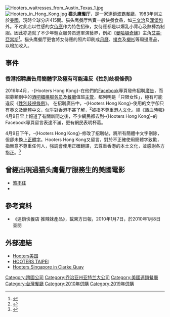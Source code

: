 {{NoteTA|G1=Country|G2=PP
|1=zh-cn:猫头鹰餐厅;zh-tw:Hooters;zh-hk:Hooters;zh-sg:Hooters;
|2=zh-hans:服务员; zh-hant: 侍應}}
{{Infobox company
|name             = 猫头鹰餐厅
|image    = 2009-02-22 Hooters in Morrisville.jpg
|image_caption=Hooters美國北卡羅萊納州分店
|type             = [[私人公司|私人公司]]
|foundation       = [[美國|美國]][[佛羅里達州|佛羅里達州]][[克利爾沃特_(佛羅里達州)|克利爾沃特]]<br />（1983年4月1日）<ref name="HHist">[https://web.archive.org/web/20071215120028/http://www.originalhooters.com/saga.cfm?pg=1983 Hooters History] at Internet Archive. Accessed March 6, 2013.</ref>
|founder = [[林恩·斯圖爾特|林恩·斯圖爾特]]
|location_city    = 
|location_country = 
|location         = 美國[[喬治亞州|喬治亞州]][[亞特蘭大|亞特蘭大]]
|locations        = 超過430間<ref name="about">{{cite web |url=http://www.hooters.com/Company/About.aspx |title=About Hooters |publisher=Hooters.com |accessdate=October 6, 2013 |deadurl=yes |archiveurl=https://web.archive.org/web/20130119034316/http://www.hooters.com/Company/About.aspx |archivedate=2013年1月19日 }}</ref>
|area_served      = 
|industry         = [[餐飲業|餐飲業]]
|products         = 漢堡飽、雞翼、海鮮、酒吧
|services         = 
|revenue          = 
|operating_income = 
|net_income       = 
|num_employees    = 
|parent           = Chanticleer Holdings, Inc.
|divisions        = 
|subsid           = 
|caption           = 
|homepage         = http://www.hooters.com/
|dissolved        = 
|footnotes        = 
}}
[[File:Hooters_waitresses_from_Austin_Texas_1.jpg|thumb]]
[[File:Hooters_in_Hong_Kong.jpg|thumb]]
'''猫头鹰餐厅'''，是一家連鎖[[波霸餐廳|波霸餐廳]]，1983年创立於[[美國|美國]]，現時全球分店415間。猫头鹰餐厅售賣一般快餐食品，如[[三文治|三文治]]及[[漢堡包|漢堡包]]外。不过此店以性感的女[[侍應|侍應]]作为特色招徠，女侍應都是以爆乳小背心及熱褲為制服。因此亦造就了不少年輕女服务员進軍演藝界，例如《[[曼哈頓奇緣|曼哈頓奇緣]]》主角[[艾美·亞當斯|艾美·亞當斯]]<ref>{{Cite web |url=http://tw.nextmedia.com/applenews/article/art_id/30422383/IssueID/20080405 |title=艾美亞當斯在波霸餐廳「Hooters」端盤子 |access-date=2011-08-15 |archive-url=https://web.archive.org/web/20100213062700/http://tw.nextmedia.com/applenews/article/art_id/30422383/IssueID/20080405 |archive-date=2010-02-13 |dead-url=yes }}</ref>。猫头鹰餐厅更會將女侍應的照片印刷成[[月曆|月曆]]、[[撲克|撲克]]及[[襯衫|襯衫]]等周邊產品，以增加收入。

==事件==
===香港招聘廣告用簡體字及極有可能違反《性別歧視條例》===
2016年4月，-{Hooters Hong Kong}-在他們的[[Facebook|Facebook]]專頁發佈招聘[[廣告|廣告]]，而招募類別中的[[酒吧|酒吧]][[櫃檯|櫃檯]][[服务员|服务员]]及[[餐馆|餐廳]]值班[[主管|主管]]，都列明是「只限女性」，極有可能違反《[[性別歧視條例|性別歧視條例]]》。 在招聘廣告中，-{Hooters Hong Kong}-使用的文字卻只有[[英文|英文]]及[[簡體中文|簡體中文]]，似乎對香港不甚了解，<ref>{{cite_news|url=http://www.passiontimes.hk/article/04-09-2016/29838|title=Hooters請人寫明「只限女性」 fb招聘廣告得英文及殘體字|work=《[[熱血時報|熱血時報]]》|date=2016-04-09|accessdate=2016-06-07|archive-date=2016-06-07|archive-url=https://web.archive.org/web/20160607192029/http://www.passiontimes.hk/article/04-09-2016/29838|dead-url=no}}</ref>被指不尊重[[香港文化|港人文化]]。經《[[熱血時報|熱血時報]]》4月9日早上報道了有關新聞之後，不少網民都去到-{Hooters Hong Kong}-的Facebook專頁留言表達不滿，更有網民表明杯葛。

4月9日下午，-{Hooters Hong Kong}-修改了招聘帖，將所有簡體中文字刪除，但卻未換上[[正體字|正體字]]。Hooters Hong Kong又留言，對於不正確使用簡體字致歉，指無意不尊重任何人，強調會使用正確翻譯，去尊重香港的本土文化，並感謝各方指正。<ref>{{cite_news|url=http://www.passiontimes.hk/article/04-09-2016/29850|title=遭網民洗版後終致歉 Hooters急刪廣告殘體字|work=《[[熱血時報|熱血時報]]》|date=2016-04-09|accessdate=2016-06-07|archive-date=2016-06-13|archive-url=https://web.archive.org/web/20160613162523/http://www.passiontimes.hk/article/04-09-2016/29850|dead-url=no}}</ref>

== 曾經出現過猫头鹰餐厅服務生的美國電影 ==
*[[煞不住|煞不住]]
*{{le|冒牌老爸|Big Daddy (1999 film)}}

== 參考資料 ==
<div class="references-small">
<references />
</div>
* 《連鎖快餐店 推辣妹產品》，載東方日報，2010年1月7日，於2010年1月8日查閱

== 外部連結 ==
* [http://www.hooters.com/ Hooters美国] {{Wayback|url=http://www.hooters.com/ |date=20151211182636 }}{{en}}
* [http://www.hooters.com.tw/ HOOTERS TAIPEI] {{Wayback|url=http://www.hooters.com.tw/ |date=20110826072938 }}{{zh-tw}}
* [http://www.hooters.com.sg/ Hooters Singapore in Clarke Quay] {{Wayback|url=http://www.hooters.com.sg/ |date=20120817043022 }}{{en}}
{{美國連鎖快餐店}}

[[Category:跨國公司|Category:跨國公司]]
[[Category:乔治亚州亚特兰大公司|Category:乔治亚州亚特兰大公司]]
[[Category:美國連鎖餐廳|Category:美國連鎖餐廳]]
[[Category:台灣餐廳|Category:台灣餐廳]]
[[Category:2010年併購|Category:2010年併購]]
[[Category:2019年併購|Category:2019年併購]]